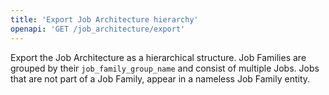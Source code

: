 ```yaml
---
title: 'Export Job Architecture hierarchy'
openapi: 'GET /job_architecture/export'
---
```


Export the Job Architecture as a hierarchical structure.
Job Families are grouped by their `job_family_group_name` and consist of multiple Jobs.
Jobs that are not part of a Job Family, appear in a nameless Job Family entity.

